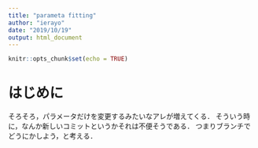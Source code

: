```yaml
---
title: "parameta fitting"
author: "ierayo"
date: "2019/10/19"
output: html_document
---
```


```r
knitr::opts_chunk$set(echo = TRUE)
```

# はじめに
そろそろ，パラメータだけを変更するみたいなアレが増えてくる．
そういう時に，なんか新しいコミットというかそれは不便そうである．
つまりブランチでどうにかしよう，と考える．
